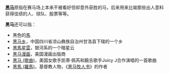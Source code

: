 '''[[黑马|黑马]]'''原指在赛马场上本来不被看好但却意外获胜的马，后来用来比喻那些出人意料获得佳绩的人、球队、股票等等。

'''黑马'''还可以指：
*黑色的[[馬|馬]]
*[[黑马乡|黑马乡]]，中国四川省凉山彝族自治州甘洛县下辖的一个乡
*[[黑馬星雲|黑馬星雲]]，银河系的一个暗星云
*[[黑马漫画|黑马漫画]]，美国漫画出版商
*[[黑马_(歌曲)|黑马 (歌曲)]]，美国女歌手凯蒂·佩芮和饒舌歌手Juicy J合作演唱的一首歌曲
*[[羅馬的黑馬|黑馬 (羅馬)]]，基督教人物，《[[黑马牧人书|黑马牧人书]]》的作者

{{Disambig|Cat=二字消歧义}}